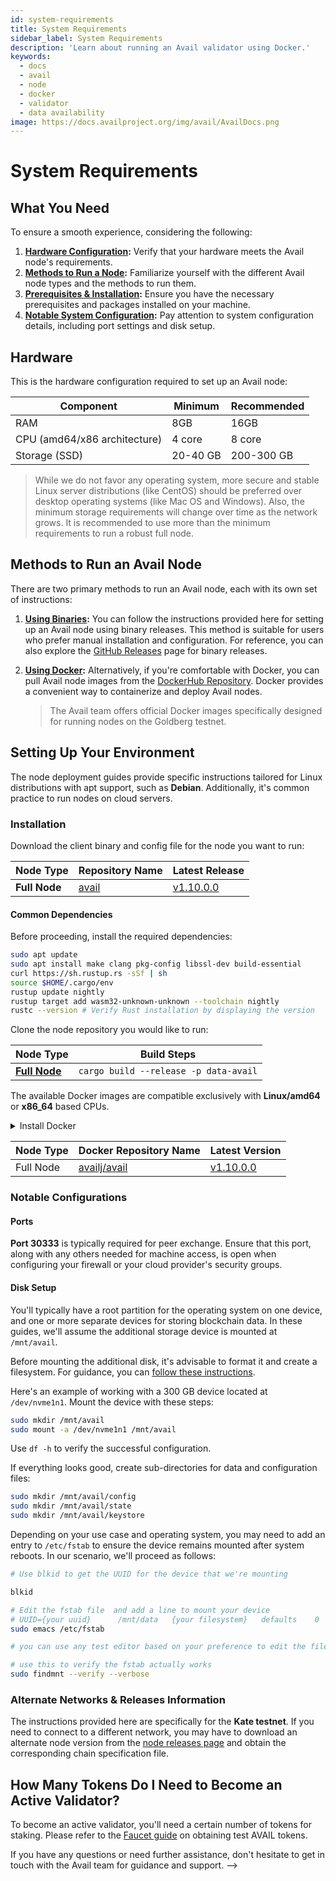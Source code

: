 ```yaml
---
id: system-requirements
title: System Requirements
sidebar_label: System Requirements
description: 'Learn about running an Avail validator using Docker.'
keywords:
  - docs
  - avail
  - node
  - docker
  - validator
  - data availability
image: https://docs.availproject.org/img/avail/AvailDocs.png
---
```


# System Requirements
## What You Need

To ensure a smooth experience, considering the following:

1. **[<ins>Hardware Configuration</ins>](#hardware):** Verify that your hardware meets the Avail node's requirements.
2. **[<ins>Methods to Run a Node</ins>](#methods-to-run-an-avail-node):** Familiarize yourself with the different Avail node types and the methods to run them.
3. **[<ins>Prerequisites & Installation</ins>](#installation):** Ensure you have the necessary prerequisites and packages installed on your machine.
4. **[<ins>Notable System Configuration</ins>](#notable-configurations):** Pay attention to system configuration details, including port settings and disk setup.

## Hardware

This is the hardware configuration required to set up an Avail node:

| Component                    | Minimum  | Recommended |
| ---------------------------- | -------- | ----------- |
| RAM                          | 8GB      | 16GB        |
| CPU (amd64/x86 architecture) | 4 core   | 8 core      |
| Storage (SSD)                | 20-40 GB | 200-300 GB  |

> While we do not favor any operating system, more secure and stable Linux server distributions (like CentOS) should be preferred over desktop operating systems (like Mac OS and Windows). Also, the minimum storage requirements will change over time as the network grows.
> It is recommended to use more than the minimum requirements to run a robust full node.

## Methods to Run an Avail Node

There are two primary methods to run an Avail node, each with its own set of instructions:

1. **[<ins>Using Binaries</ins>](/docs/operate-a-node/run-a-full-node/full-node/0020-full-node-binaries.mdx):** You can follow the instructions provided here for setting up an Avail node using binary releases. This method is suitable for users who prefer manual installation and configuration. For reference, you can also explore the [GitHub Releases](https://github.com/availproject/avail/releases) page for binary releases.

2. **[<ins>Using Docker</ins>](/docs/operate-a-node/run-a-full-node/full-node/0030-full-node-docker.mdx):** Alternatively, if you're comfortable with Docker, you can pull Avail node images from the [DockerHub Repository](https://hub.docker.com/r/availj/avail/tags). Docker provides a convenient way to containerize and deploy Avail nodes.
   > The Avail team offers official Docker images specifically designed for running nodes on the Goldberg testnet.

## Setting Up Your Environment

The node deployment guides provide specific instructions tailored for Linux distributions with apt support, such as **Debian**.
Additionally, it's common practice to run nodes on cloud servers.

### Installation

Download the client binary and config file for the node you want to run:

| Node Type     | Repository Name                                           | Latest Release                                                                     |
| ------------- | --------------------------------------------------------- | ---------------------------------------------------------------------------------- |
| **Full Node** | [<ins>avail</ins>](https://github.com/availproject/avail) | [<ins>v1.10.0.0</ins>](https://github.com/availproject/avail/releases/tag/v1.10.0.0) |

#### Common Dependencies

Before proceeding, install the required dependencies:

```bash
sudo apt update
sudo apt install make clang pkg-config libssl-dev build-essential
curl https://sh.rustup.rs -sSf | sh
source $HOME/.cargo/env
rustup update nightly
rustup target add wasm32-unknown-unknown --toolchain nightly
rustc --version # Verify Rust installation by displaying the version
```

Clone the node repository you would like to run:

| Node Type                                                                              | Build Steps                                         |
| -------------------------------------------------------------------------------------- | --------------------------------------------------- |
| [<ins>**Full Node**</ins>](https://github.com/availproject/avail)                      | `cargo build --release -p data-avail`               |

The available Docker images are compatible exclusively with **Linux/amd64** or **x86_64** based CPUs.

<details className="border p-3 rounded-md bg-[#EFF6FF] border-[#] hover:!bg-[#EFF6FF]">
<summary>Install Docker</summary>

If Docker is not already installed on your system, please follow the installation instructions provided [here](https://docs.docker.com/engine/install/). In this guide, we will use the **Ubuntu-specific** installation instructions, but it's advisable to refer to the official guidelines for the most up-to-date information.

To install Docker, execute the following commands:

```bash
sudo apt-get update
sudo apt-get install ca-certificates curl gnupg lsb-release
sudo mkdir -p /etc/apt/keyrings
curl -fsSL https://download.docker.com/linux/ubuntu/gpg | sudo gpg --dearmor -o /etc/apt/keyrings/docker.gpg
echo \
  "deb [arch=$(dpkg --print-architecture) signed-by=/etc/apt/keyrings/docker.gpg] https://download.docker.com/linux/ubuntu \
  $(lsb_release -cs) stable" | sudo tee /etc/apt/sources.list.d/docker.list > /dev/null
sudo apt-get update
sudo apt-get install docker-ce docker-ce-cli containerd.io docker-compose-plugin
```

At this point, you should have Docker installed. To ensure a more convenient user experience and avoid running Docker as the root user (which can be inconvenient), follow the post-installation steps [here](https://docs.docker.com/engine/install/linux-postinstall/). These steps enable you to interact with Docker without requiring root privileges:

```bash
sudo groupadd docker
sudo usermod -aG docker $USER
```

</details>

| Node Type | Docker Repository Name                                                | Latest Version                                                                                                                                                            |
| --------- | --------------------------------------------------------------------- | ------------------------------------------------------------------------------------------------------------------------------------------------------------------------- |
| Full Node | [<ins>availj/avail</ins>](https://hub.docker.com/r/availj/avail/tags) | [<ins>v1.10.0.0</ins>](https://hub.docker.com/layers/availj/avail/v1.10.0.0/images/sha256-a35bca617bc28a2cf858e1f36b403065a646ff2f34f37055c27f5db37bfa2076?context=explore) |

### Notable Configurations

#### Ports

**Port 30333** is typically required for peer exchange. Ensure that this port, along with any others needed for machine access, is open when configuring your firewall or your cloud provider's security groups.

#### Disk Setup

You'll typically have a root partition for the operating system on one device, and one or more separate devices for storing blockchain data. In these guides, we'll assume the additional storage device is mounted at `/mnt/avail`.

Before mounting the additional disk, it's advisable to format it and create a filesystem. For guidance, you can [<ins>follow these instructions</ins>](https://docs.aws.amazon.com/AWSEC2/latest/UserGuide/ebs-using-volumes.html).

Here's an example of working with a 300 GB device located at `/dev/nvme1n1`. Mount the device with these steps:

```bash
sudo mkdir /mnt/avail
sudo mount -a /dev/nvme1n1 /mnt/avail
```

Use `df -h` to verify the successful configuration.

If everything looks good, create sub-directories for data and configuration files:

```bash
sudo mkdir /mnt/avail/config
sudo mkdir /mnt/avail/state
sudo mkdir /mnt/avail/keystore
```

Depending on your use case and operating system, you may need to add an entry to `/etc/fstab` to ensure the device remains mounted after system reboots.
In our scenario, we'll proceed as follows:

```bash
# Use blkid to get the UUID for the device that we're mounting

blkid

# Edit the fstab file  and add a line to mount your device
# UUID={your uuid}      /mnt/data   {your filesystem}   defaults    0   1
sudo emacs /etc/fstab

# you can use any test editor based on your preference to edit the file here we have used emacs.

# use this to verify the fstab actually works
sudo findmnt --verify --verbose
```

### Alternate Networks & Releases Information

The instructions provided here are specifically for the **Kate testnet**. If you need to connect to a different network, you may have to download an alternate node version from the [<ins>node releases page</ins>](https://github.com/availproject/avail/releases) and obtain the corresponding chain specification file.

## How Many Tokens Do I Need to Become an Active Validator?

To become an active validator, you'll need a certain number of tokens for staking. Please refer to the [Faucet guide](/docs/end-user-guide/faucet) on obtaining test AVAIL tokens.

If you have any questions or need further assistance, don't hesitate to get in touch with the Avail team for guidance and support.
-->
